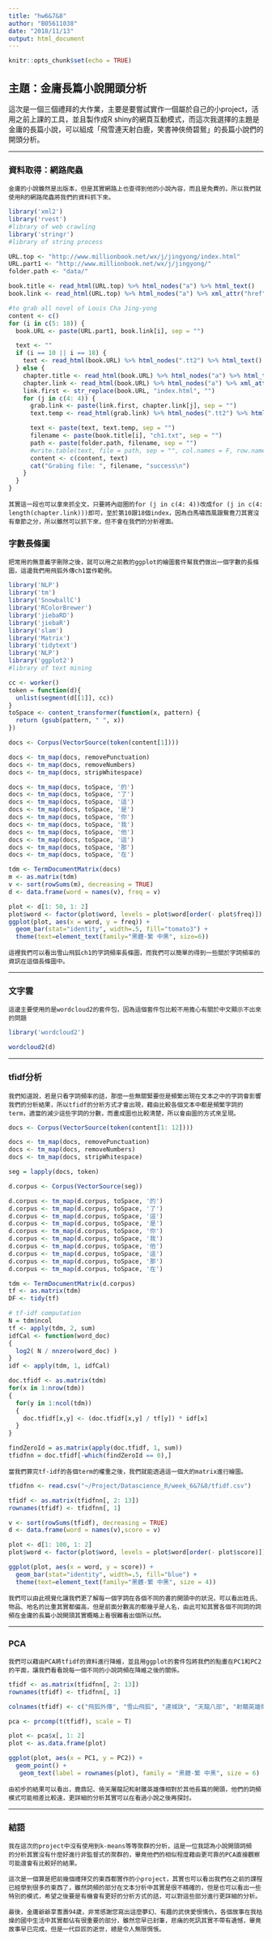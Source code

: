 ```yaml
---
title: "hw6&7&8"
author: "B05611038"
date: "2018/11/13"
output: html_document
---
```


```r
knitr::opts_chunk$set(echo = TRUE)
```

## 主題：金庸長篇小說開頭分析

這次是一個三個禮拜的大作業，主要是要嘗試實作一個屬於自己的小project，活用之前上課的工具，並且製作成R shiny的網頁互動模式，而這次我選擇的主題是金庸的長篇小說，可以組成「飛雪連天射白鹿，笑書神俠倚碧鴛」的長篇小說們的開頭分析。

---

### 資料取得：網路爬蟲

```
金庸的小說雖然是出版本，但是其實網路上也查得到他的小說內容，而且是免費的，所以我們就使用R的網路爬蟲將我們的資料抓下來。
```

```r
library('xml2')
library('rvest')
#library of web crawling
library('stringr')
#library of string process

URL.top <- "http://www.millionbook.net/wx/j/jingyong/index.html"
URL.part1 <- "http://www.millionbook.net/wx/j/jingyong/"
folder.path <- "data/"

book.title <- read_html(URL.top) %>% html_nodes("a") %>% html_text()
book.link <- read_html(URL.top) %>% html_nodes("a") %>% xml_attr("href")

#to grab all novel of Louis Cha Jing-yong
content <- c()
for (i in c(5: 18)) {
  book.URL <- paste(URL.part1, book.link[i], sep = "")

  text <- ""
  if (i == 10 || i == 18) {
    text <- read_html(book.URL) %>% html_nodes(".tt2") %>% html_text()
  } else {
    chapter.title <- read_html(book.URL) %>% html_nodes("a") %>% html_text()
    chapter.link <- read_html(book.URL) %>% html_nodes("a") %>% xml_attr("href")
    link.first <- str_replace(book.URL, "index.html", "")
    for (j in c(4: 4)) {
      grab.link <- paste(link.first, chapter.link[j], sep = "")
      text.temp <- read_html(grab.link) %>% html_nodes(".tt2") %>% html_text()

      text <- paste(text, text.temp, sep = "")
      filename <- paste(book.title[i], "ch1.txt", sep = "")
      path <- paste(folder.path, filename, sep = "")
      #write.table(text, file = path, sep = "", col.names = F, row.names = F)
      content <- c(content, text)
      cat("Grabing file: ", filename, "success\n")
    }
  }
}
```

```
其實這一段也可以拿來抓全文，只要將內迴圈的for (j in c(4: 4))改成for (j in c(4: length(chapter.link)))即可，至於第10跟18個index，因為白馬嘯西風跟鴛鴦刀其實沒有章節之分，所以雖然可以抓下來，但不會在我們的分析裡面。
```
### 字數長條圖

```
把常用的無意義字刪除之後，就可以用之前教的ggplot的繪圖套件幫我們做出一個字數的長條圖，這邊我們用飛狐外傳ch1當作範例。
```

```r
library('NLP')
library('tm')
library('SnowballC')
library('RColorBrewer')
library('jiebaRD')
library('jiebaR')
library('slam')
library('Matrix')
library('tidytext')
library('NLP')
library('ggplot2')
#library of text mining

cc <- worker()
token = function(d){
  unlist(segment(d[[1]], cc))
}
toSpace <- content_transformer(function(x, pattern) {
  return (gsub(pattern, " ", x))
})

docs <- Corpus(VectorSource(token(content[1])))

docs <- tm_map(docs, removePunctuation)
docs <- tm_map(docs, removeNumbers)
docs <- tm_map(docs, stripWhitespace)

docs <- tm_map(docs, toSpace, '的')
docs <- tm_map(docs, toSpace, '了')
docs <- tm_map(docs, toSpace, '這')
docs <- tm_map(docs, toSpace, '是')
docs <- tm_map(docs, toSpace, '你')
docs <- tm_map(docs, toSpace, '我')
docs <- tm_map(docs, toSpace, '他')
docs <- tm_map(docs, toSpace, '這')
docs <- tm_map(docs, toSpace, '那')
docs <- tm_map(docs, toSpace, '在')

tdm <- TermDocumentMatrix(docs)
m <- as.matrix(tdm)
v <- sort(rowSums(m), decreasing = TRUE)
d <- data.frame(word = names(v), freq = v)

plot <- d[1: 50, 1: 2]
plot$word <- factor(plot$word, levels = plot$word[order(- plot$freq)])
ggplot(plot, aes(x = word, y = freq)) +
  geom_bar(stat="identity", width=.5, fill="tomato3") +
  theme(text=element_text(family="黑體-繁 中黑", size=6))
```

```
這裡我們可以看出雪山飛狐ch1的字詞頻率長條圖，而我們可以簡單的得到一些關於字詞頻率的資訊在這個長條圖中。
```

---

### 文字雲

```
這邊主要使用的是wordcloud2的套件包，因為這個套件包比較不用擔心有關於中文顯示不出來的問題
```

```r
library('wordcloud2')

wordcloud2(d)
```

---

### tfidf分析

```
我們知道說，若是只看字詞頻率的話，那麼一些無關緊要但是頻繁出現在文本之中的字詞會影響我們的分析結果，所以tfidf的分析方式才會出現，藉由比較各個文本中都是頻繁字詞的term，適當的減少這些字詞的分數，而畫成圖也比較清楚，所以會由圖的方式來呈現。
```

```r
docs <- Corpus(VectorSource(token(content[1: 12])))

docs <- tm_map(docs, removePunctuation)
docs <- tm_map(docs, removeNumbers)
docs <- tm_map(docs, stripWhitespace)

seg = lapply(docs, token)

d.corpus <- Corpus(VectorSource(seg))

d.corpus <- tm_map(d.corpus, toSpace, '的')
d.corpus <- tm_map(d.corpus, toSpace, '了')
d.corpus <- tm_map(d.corpus, toSpace, '這')
d.corpus <- tm_map(d.corpus, toSpace, '是')
d.corpus <- tm_map(d.corpus, toSpace, '你')
d.corpus <- tm_map(d.corpus, toSpace, '我')
d.corpus <- tm_map(d.corpus, toSpace, '他')
d.corpus <- tm_map(d.corpus, toSpace, '這')
d.corpus <- tm_map(d.corpus, toSpace, '那')
d.corpus <- tm_map(d.corpus, toSpace, '在')

tdm <- TermDocumentMatrix(d.corpus)
tf <- as.matrix(tdm)
DF <- tidy(tf)

# tf-idf computation
N = tdm$ncol
tf <- apply(tdm, 2, sum)
idfCal <- function(word_doc)
{
  log2( N / nnzero(word_doc) )
}
idf <- apply(tdm, 1, idfCal)

doc.tfidf <- as.matrix(tdm)
for(x in 1:nrow(tdm))
{
  for(y in 1:ncol(tdm))
  {
    doc.tfidf[x,y] <- (doc.tfidf[x,y] / tf[y]) * idf[x]
  }
}

findZeroId = as.matrix(apply(doc.tfidf, 1, sum))
tfidfnn = doc.tfidf[-which(findZeroId == 0),]
```

```
當我們算完tf-idf的各個term的權重之後，我們就能透過這一個大的matrix進行繪圖。
```

```r
tfidfnn <- read.csv("~/Project/Datascience_R/week_6&7&8/tfidf.csv")

tfidf <- as.matrix(tfidfnn[, 2: 13])
rownames(tfidf) <- tfidfnn[, 1]

v <- sort(rowSums(tfidf), decreasing = TRUE)
d <- data.frame(word = names(v),score = v)

plot <- d[1: 100, 1: 2]
plot$word <- factor(plot$word, levels = plot$word[order(- plot$score)])

ggplot(plot, aes(x = word, y = score)) +
  geom_bar(stat="identity", width=.5, fill="blue") +
  theme(text=element_text(family="黑體-繁 中黑", size = 4))
```

```
我們可以由此視覺化讓我們更了解每一個字詞在各個不同的書的開頭中的狀況，可以看出姓氏、物品、地名的比重其實都偏高，但是前面分數高的都幾乎是人名，由此可知其實各個不同詞的詞頻在金庸的長篇小說開頭其實概略上看很難看出個所以然。
```

---

### PCA

```
我們可以藉由PCA將tfidf的資料進行降維，並且用ggplot的套件包將我們的點畫在PC1和PC2的平面，讓我們看看說每一個不同的小說詞頻在降維之後的關係。
```

```r
tfidf <- as.matrix(tfidfnn[, 2: 13])
rownames(tfidf) <- tfidfnn[, 1]

colnames(tfidf) <- c("飛狐外傳", "雪山飛狐", "連城訣", "天龍八部", "射鵰英雄傳", "鹿鼎記", "笑傲江湖", "書劍恩仇錄", "神雕俠侶", "俠客行", "倚天屠龍記", "碧血劍")

pca <- prcomp(t(tfidf), scale = T)

plot <- pca$x[, 1: 2]
plot <- as.data.frame(plot)

ggplot(plot, aes(x = PC1, y = PC2)) +
  geom_point() +
   geom_text(label = rownames(plot), family = "黑體-繁 中黑", size = 6)
```

```
由初步的結果可以看出，鹿鼎記、倚天屠龍記和射雕英雄傳相對於其他長篇的開頭，他們的詞頻模式可能相差比較遠，更詳細的分析其實可以在看過小說之後再探討。
```

---

### 結語

```
我在這次的project中沒有使用到k-means等等聚群的分析，這是一位我認為小說開頭詞頻
的分析其實沒有什麼好進行非監督式的聚群的，畢竟他們的相似程度藉由更可靠的PCA直接觀察可能還會有比較好的結果。

這次是一個算是把前幾個禮拜交的東西都實作的小project，其實也可以看出我們在之前的課程已經學到很多的東西了，雖然詞頻的部分在文本分析中其實是很不精確的，但是也可以看出一些特別的模式，希望之後要是有機會有更好的分析方式的話，可以對這些部分進行更詳細的分析。

最後，金庸爺爺享耆壽94歲，非常感謝您寫出這麼夢幻、有趣的武俠愛恨情仇，各個故事在我枯燥的國中生活中其實都佔有很重要的部分，雖然您早已封筆，悲痛的死訊其實不帶有遺憾，畢竟故事早已完成，但是一代巨匠的逝世，總是令人無限惆悵。
```
